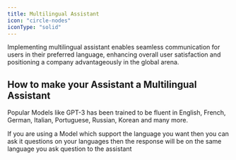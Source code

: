```yaml
---
title: Multilingual Assistant
icon: "circle-nodes"
iconType: "solid"
---
```


Implementing multilingual assistant enables seamless communication for users in their preferred language, enhancing overall user satisfaction and positioning a company advantageously in the global arena.



## How to make your Assistant a Multilingual Assistant

Popular Models like GPT-3 has been trained to be fluent in English, French, German, Italian, Portuguese, Russian, Korean and many more.

If you are using a Model which support the language you want then you can ask it questions on your languages then the response will be on the same language you ask question to the assistant